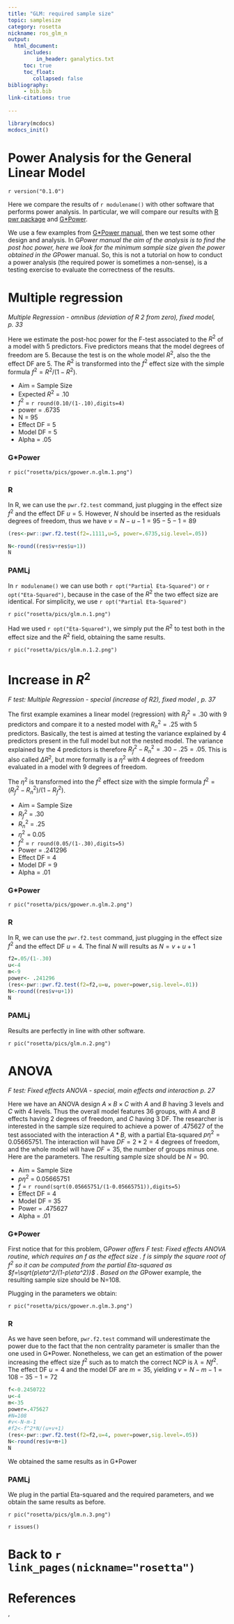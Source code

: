 ```yaml
---
title: "GLM: required sample size"
topic: samplesize
category: rosetta
nickname: ros_glm_n
output: 
  html_document:
     includes:
         in_header: ganalytics.txt
     toc: true
     toc_float:
        collapsed: false
bibliography: 
     - bib.bib
link-citations: true
        
---
```



```r
library(mcdocs)
mcdocs_init()
```

# Power Analysis for the General Linear Model

`r version("0.1.0")` 

Here we compare the results of `r modulename()` with other software that performs power analysis. In particular, we will compare our results with [R pwr package](https://cran.r-project.org/web/packages/pwr/pwr.pdf) and [G*Power](https://www.psychologie.hhu.de/arbeitsgruppen/allgemeine-psychologie-und-arbeitspsychologie/gpower). 

We use a few examples from [G*Power manual](https://www.psychologie.hhu.de/arbeitsgruppen/allgemeine-psychologie-und-arbeitspsychologie/gpower), then we test some other design and analysis. In G*Power manual the aim of the analysis is to find the post hoc power, here we look for the minimum sample size given the power obtained in the G*Power manual. So, this is not a tutorial on how to conduct a power analysis (the required power is sometimes a non-sense), is a testing exercise to evaluate the correctness of the results.

# Multiple regression

<i> Multiple Regression - omnibus (deviation of R 2 from zero), fixed model, p. 33 </i>

Here we estimate the post-hoc power for the F-test associated to the $R^2$ of a model with 5 predictors. Five predictors means that the model degrees of freedom are 5. Because the test is on the whole model $R^2$, also the the effect DF are 5. The $R^2$ is transformed into the $f^2$ effect size with the simple formula $f^2=R^2/(1-R^2)$.

*   Aim = Sample Size
*   Expected $R^2$    = .10
*   $f^2$              = `r round(0.10/(1-.10),digits=4)`
*   power           = .6735
*   N = 95
*   Effect DF       = 5
*   Model  DF       = 5
*   Alpha           = .05

### G*Power

`r pic("rosetta/pics/gpower.n.glm.1.png")`

    
### R

In R, we can use the `pwr.f2.test` command, just plugging in the effect size $f^2$ and the effect DF $u=5$. However, $N$ should be inserted as the residuals degrees of freedom, thus we have $v=N-u-1=95-5-1=89$

```r

(res<-pwr::pwr.f2.test(f2=.1111,u=5, power=.6735,sig.level=.05))

N<-round((res$v+res$u+1))
N
```

### PAMLj

In `r modulename()` we can use both `r opt("Partial Eta-Squared")` or `r opt("Eta-Squared")`, because in the case of the $R^2$ the two effect size are identical. For simplicity, we use `r opt("Partial Eta-Squared")`

`r pic("rosetta/pics/glm.n.1.png")`

Had we used `r opt("Eta-Squared")`, we simply put the $R^2$ to test both in the effect size and the $R^2$ field, obtaining the same results.

`r pic("rosetta/pics/glm.n.1.2.png")`


# Increase in $R^2$

<i> F test: Multiple Regression - special (increase of R2), fixed model , p. 37 </i>

The first example examines a linear model (regression) with $R_f^2=.30$ with 9 predictors and compare it to a nested model with $R_n^2=.25$ with 5 predictors. Basically, the test is aimed at testing the variance explained by 4 predictors present in the full model but not the nested model. The variance explained by the 4 predictors is therefore $R_f^2-R_n^2=.30-.25=.05$.  This is also called $\Delta R^2$, but more formally is a $\eta^2$ with 4 degrees of freedom evaluated in a model with 9 degrees of freedom.

The $\eta^2$ is transformed into the $f^2$ effect size with the simple formula $f^2=(R_f^2-R_n^2)/(1-R_f^2)$.

*   Aim = Sample Size
*   $R_f^2$    = .30
*   $R_n^2$    = .25
*   $\eta^2$    =  0.05
*   $f^2$              = `r round(0.05/(1-.30),digits=5)`
*   Power = .241296
*   Effect DF       = 4
*   Model  DF       = 9
*   Alpha           = .01

### G*Power


`r pic("rosetta/pics/gpower.n.glm.2.png")`

### R

In R, we can use the `pwr.f2.test` command, just plugging in the effect size $f^2$ and the effect DF $u=4$. The final $N$ will results as $N=v+u+1$

```r
f2=.05/(1-.30)
u<-4
m<-9
power<- .241296
(res<-pwr::pwr.f2.test(f2=f2,u=u, power=power,sig.level=.01))
N<-round((res$v+u+1))
N

```


### PAMLj

Results are perfectly in line with other software.

`r pic("rosetta/pics/glm.n.2.png")`


# ANOVA 

<i> F test: Fixed effects ANOVA - special, main effects and interaction p. 27</i>

Here we have an ANOVA design $A \times B \times C$ with $A$ and $B$ having 3 levels and $C$ with 4 levels. Thus the overall model features 36 groups, with $A$ and $B$ effects having 2 degrees of freedom, and $C$ having 3 DF. The researcher is interested in the sample size required to achieve a power of $.475627$ of the test associated with the interaction $A*B$, with a partial Eta-squared $p\eta^2=0.05665751$. The interaction will have $DF=2*2=4$ degrees of freedom, and the whole model will have $DF=35$, the number of groups minus one. Here are the parameters. The resulting sample size should be $N = 90$.


*   Aim = Sample Size
*   $p\eta^2$   = 0.05665751
*   $f$              = `r round(sqrt(0.05665751/(1-0.05665751)),digits=5)`
*   Effect DF       = 4
*   Model  DF       = 35
*   Power           =  .475627
*   Alpha           = .01

### G*Power

First notice that for this problem, G*Power offers  _F test: Fixed effects ANOVA_ routine, which requires an $f$ as the effect size . $f$ is simply the square root of $f^2$ so it can be computed from the partial Eta-squared as  $f=\sqrt{p\eta^2/(1-p\eta^2)}$ . Based on the G*Power example, the resulting sample size should be N=108.

Plugging in the parameters we obtain:

`r pic("rosetta/pics/gpower.n.glm.3.png")`


### R

As we have seen before, `pwr.f2.test` command will underestimate the power due to the fact that the non centrality parameter is smaller than the one used in G*Power.  Nonetheless, we can get an estimation of the power increasing the effect size $f^2$ such as to match the correct NCP is $\lambda=Nf^2$. The effect DF $u=4$ and the model DF are $m=35$, yielding $v=N-m-1=108-35-1=72$

```r
f<-0.2450722
u<-4
m<-35
power=.475627
#N=108
#v<-N-m-1
#f2<-f^2*N/(u+v+1)
(res<-pwr::pwr.f2.test(f2=f2,u=4, power=power,sig.level=.05))
N<-round(res$v+m+1)
N
```

We obtained the same results as in G*Power

### PAMLj

We plug in the partial Eta-squared and the required parameters, and we obtain the same results as before.

`r pic("rosetta/pics/glm.n.3.png")`


`r issues()`

# Back to `r link_pages(nickname="rosetta")`


# References
'